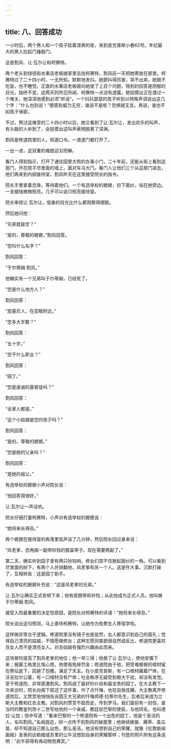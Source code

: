 ```yaml
---
---
---
```

title: 八、回答成功
---




一小时后，两个男人和一个孩子趁着漆黑的夜，来到皮克普斯小巷62号。年纪最大的男人拉起门锤敲门。

这是割风、让·瓦尔让和柯赛特。

两个老头到绿径街水果店老板娘家里去找柯赛特，割风前一天把她寄放在那里。柯赛特过了二十四小时，一无所知，默默地发抖。她颤抖得厉害，哭不出来。她既不吃饭，也不睡觉。正直的水果店老板娘向她提了上百个问题，得到的回答是阴郁的目光，始终不变。这两天的所见所闻，柯赛特一点没有透露。她捉摸出正在渡过一个难关。她深深地感到必须“听话”。一个抖抖瑟瑟的孩子听到以特殊声调说出这几个字：“什么也别说！”便感到威力无穷，谁说不是呢？恐惧就无言。再说，谁也不如孩子保密。

不过，熬过这难受的二十四小时以后，她又看到了让·瓦尔让，发出欢乐的叫声，有头脑的人听到了，会捉摸出这叫声表明脱离了深渊。

割风是修道院里的人，知道口令。一道道门都打开了。

一出一进，这双重的难题迎刃而解。

看门人得到指示，打开了通往园里大院的办事小门，二十年前，还能从街上看到这扇门，开在院子尽里面的墙上，面对车马大门。看门人让他们三个从这扇门进去，他们再来到内部接待室，割风昨天在这里接受院长的指令。

院长手里拿着念珠，等待着他们。一个有选举权的嬷嬷，拉下面纱，站在她旁边。一支蜡烛微微照亮，几乎可以说只照亮接待室。

院长审视让·瓦尔让。低垂的目光比什么都观察得细致。

然后她问他：

“兄弟就是您？”

“是的，尊敬的嬷嬷，”割风回答。

“您叫什么名字？”

割风回答：

“于尔蒂姆·割风。”

他确实有一个兄弟叫于尔蒂姆，已经死了。

“您是什么地方人？”

割风回答：

“皮基尼人，在亚眠附近。”

“您多大岁数？”

割风回答：

“五十岁。”

“您干什么职业？”

割风回答：

“园丁。”

“您是虔诚的基督徒吗？”

割风回答：

“全家人都是。”

“这个小姑娘是您的孩子吗？”

割风回答：

“是的，尊敬的嬷嬷。”

“您是她的父亲吗？”

割风回答：

“是她的祖父。”

有选举权的嬷嬷小声对院长说：

“他回答得很好。”

让·瓦尔让一声没吭。

院长仔细打量柯赛特，小声对有选举权的嬷嬷说：

“她将来长得丑。”

两个嬷嬷在接待室的角落里低声谈了几分钟，然后院长回过身来说：

“风老爹，您再搞一副带铃铛的膝盖带子。现在需要两副了。”

第二天，确实听到园子里有两只铃铛响，修女们禁不住掀起面纱的一角。可以看到尽里面的树下，有两个人并排翻地，风老爹和另一个人。这是件大事。沉默打破了，互相转告：这是园丁助手。

有选举权的嬷嬷补充说：“这是风老爹的兄弟。”

让·瓦尔让确实正式安顿下来；他有皮膝带和铃铛；从此他成为正式人员。他叫做于尔蒂姆·割风。

接受入院最重要的决定性原因，是院长对柯赛特的评语：“她将来长得丑。”

院长说出这句预测，马上善待柯赛特，让她作为免费生入寄宿学校。

这样做非常合乎逻辑。修道院里没有镜子也是徒然，女人都意识到自己的面孔；觉得自己漂亮的姑娘，不情愿做修女；这种志愿同美貌很自然成反比，修道院更喜欢丑女人而不是漂亮女人。对丑姑娘有强烈兴趣由此而来。

这场冒险提高了割风老爹的地位；他一举三得；他救了让·瓦尔让，使他安置下来；掘墓工格里比埃心想，他使我免掉罚金；修道院由于他，把受难嬷嬷的棺材留在祭坛底下，回避了恺撒，满足了天主。在小皮克普斯，有一口棺材藏着尸体，在沃吉拉尔公墓，有一口棺材没有尸体；社会秩序无疑受到极大干扰，却没有发觉。至于修道院，非常感激割风。割风成了最好的仆役和最宝贵的园丁。在大主教下一次来访时，院长向阁下叙述了这件事，作了点忏悔，也在自我炫耀。大主教离开修道院后，又赞赏地悄悄告诉国王大兄弟的忏悔师德·拉蒂尔先生，后者后来成为兰斯大主教和红衣主教。对割风的赞赏不胫而走，传到罗马。我们面前有一封信，是当时的教皇列昂十二世写给他的一个亲戚、教廷驻巴黎的使臣，与他同名，也叫德拉·让加；信中写道：“看来巴黎的一个修道院有一个出色的园丁，他是个圣洁的人，名叫割风。”名闻遐迩，却一点传不到割风的破屋里；他继续嫁接、薅草、盖瓜苗，却不知道自己那么出色，那么圣洁。他没有想到自己的荣耀，就像《伦敦新闻画报》发表的达勒姆或苏里的公牛没想到自身的荣耀那样；刊登的照片附有这条说明：“此牛获得有角动物竞赛奖。”